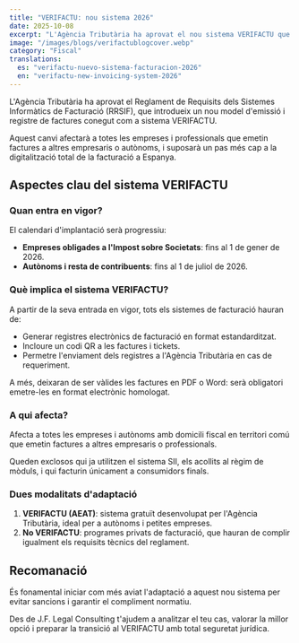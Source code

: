 ```yaml
---
title: "VERIFACTU: nou sistema 2026"
date: 2025-10-08
excerpt: "L'Agència Tributària ha aprovat el nou sistema VERIFACTU que revolucionarà la facturació a Espanya a partir de 2026."
image: "/images/blogs/verifactublogcover.webp"
category: "Fiscal"
translations:
  es: "verifactu-nuevo-sistema-facturacion-2026"
  en: "verifactu-new-invoicing-system-2026"
---
```


L'Agència Tributària ha aprovat el Reglament de Requisits dels Sistemes Informàtics de Facturació (RRSIF), que introdueix un nou model d'emissió i registre de factures conegut com a sistema VERIFACTU.

Aquest canvi afectarà a totes les empreses i professionals que emetin factures a altres empresaris o autònoms, i suposarà un pas més cap a la digitalització total de la facturació a Espanya.

## Aspectes clau del sistema VERIFACTU

### Quan entra en vigor?

El calendari d'implantació serà progressiu:

- **Empreses obligades a l'Impost sobre Societats**: fins al 1 de gener de 2026.
- **Autònoms i resta de contribuents**: fins al 1 de juliol de 2026.

### Què implica el sistema VERIFACTU?

A partir de la seva entrada en vigor, tots els sistemes de facturació hauran de:

- Generar registres electrònics de facturació en format estandarditzat.
- Incloure un codi QR a les factures i tickets.
- Permetre l'enviament dels registres a l'Agència Tributària en cas de requeriment.

A més, deixaran de ser vàlides les factures en PDF o Word: serà obligatori emetre-les en format electrònic homologat.

### A qui afecta?

Afecta a totes les empreses i autònoms amb domicili fiscal en territori comú que emetin factures a altres empresaris o professionals.

Queden exclosos qui ja utilitzen el sistema SII, els acollits al règim de mòduls, i qui facturin únicament a consumidors finals.

### Dues modalitats d'adaptació

1. **VERIFACTU (AEAT)**: sistema gratuït desenvolupat per l'Agència Tributària, ideal per a autònoms i petites empreses.
2. **No VERIFACTU**: programes privats de facturació, que hauran de complir igualment els requisits tècnics del reglament.

## Recomanació

És fonamental iniciar com més aviat l'adaptació a aquest nou sistema per evitar sancions i garantir el compliment normatiu.

Des de J.F. Legal Consulting t'ajudem a analitzar el teu cas, valorar la millor opció i preparar la transició al VERIFACTU amb total seguretat jurídica.
